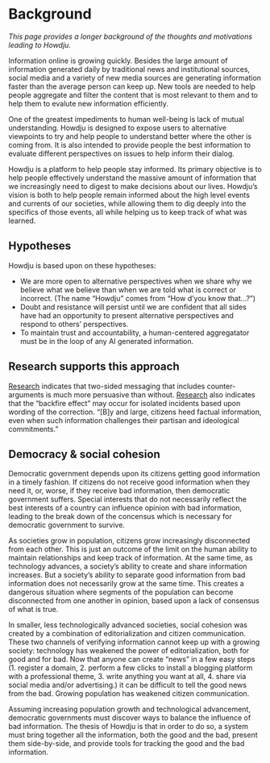 # Background

*This page provides a longer background of the thoughts and motivations leading to Howdju.*

Information online is growing quickly. Besides the large amount of information generated daily by
traditional news and institutional sources, social media and a variety of new media sources are
generating information faster than the average person can keep up. New tools are needed to help
people aggregate and filter the content that is most relevant to them and to help them to evalute
new information efficiently.

One of the greatest impediments to human well-being is lack of mutual understanding. Howdju is
designed to expose users to alternative viewpoints to try and help people to understand better where
the other is coming from. It is also intended to provide people the best information to evaluate
different perspectives on issues to help inform their dialog.

Howdju is a platform to help people stay informed. Its primary objective is to help people
effectively understand the massive amount of information that we increasingly need to digest to make
decisions about our lives. Howdju’s vision is both to help people remain informed about the high
level events and currents of our societies, while allowing them to dig deeply into the specifics of
those events, all while helping us to keep track of what was learned.

## Hypotheses

Howdju is based upon on these hypotheses:

- We are more open to alternative perspectives when we share why we believe what we believe than
  when we are told what is correct or incorrect. (The name “Howdju” comes from “How d’you know
  that…?”)
- Doubt and resistance will persist until we are confident that all sides have had an opportunity
  to present alternative perspectives and respond to others’ perspectives.
- To maintain trust and accountability, a human-centered aggregatator must be in the loop of any AI
  generated information.

## Research supports this approach

[Research](http://dx.doi.org/10.1080/23808985.1999.11678963 "Daniel J. O’Keefe (1999) How to Handle
Opposing Arguments in Persuasive Messages: A Meta-Analytic Review of the Effects of One-Sided and
Two-Sided Messages, Annals of the International Communication Association, 22:1, 209-249, DOI:
10.1080/23808985.1999.11678963") indicates that two-sided messaging that includes counter-arguments
is much more persuasive than without.
[Research](https://www.poynter.org/news/fact-checking-doesnt-backfire-new-study-suggests "Fact-checking doesn't 'backfire,' new study suggests, Alexios Mantzarlis, November 2, 2016 citing
Wood, Thomas and Porter, Ethan, The Elusive Backfire Effect: Mass Attitudes’ Steadfast Factual
Adherence (December 31, 2017)") also indicates that the “backfire effect” may occur for isolated
incidents based upon wording of the correction. “[B]y and large, citizens heed factual information,
even when such information challenges their partisan and ideological commitments.”

## Democracy & social cohesion

Democratic government depends upon its citizens getting good information in a timely fashion. If
citizens do not receive good information when they need it, or, worse, if they receive bad
information, then democratic government suffers. Special interests that do not necessarily reflect
the best interests of a country can influence opinion with bad information, leading to the break
down of the concensus which is necessary for democratic government to survive.

As societies grow in population, citizens grow increasingly disconnected from each other. This is
just an outcome of the limit on the human ability to maintain relationships and keep track of
information. At the same time, as technology advances, a society’s ability to create and share
information increases. But a society’s ability to separate good information from bad information
does not necessarily grow at the same time. This creates a dangerous situation where segments of the
population can become disconnected from one another in opinion, based upon a lack of consensus of
what is true.

In smaller, less technologically advanced societies, social cohesion was created by a combination of
editorialization and citizen communication. These two channels of verifying information cannot keep
up with a growing society: technology has weakened the power of editorialization, both for good and
for bad. Now that anyone can create “news” in a few easy steps (1. register a domain, 2. perform a
few clicks to install a blogging platform with a professional theme, 3. write anything you want at
all, 4. share via social media and/or advertising.) it can be difficult to tell the good news from
the bad. Growing population has weakened citizen communication.

Assuming increasing population growth and technological advancement, democratic governments must
discover ways to balance the influence of bad information. The thesis of Howdju is that in order to
do so, a system must bring together all the information, both the good and the bad, present them
side-by-side, and provide tools for tracking the good and the bad information.
